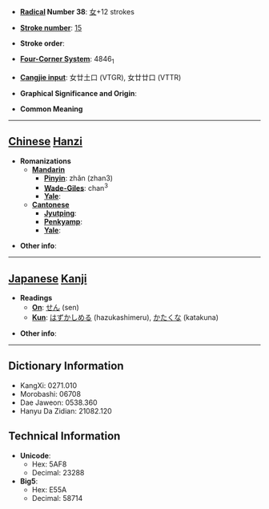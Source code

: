 * '''[[Wiktionary:Chinese radical index| Radical]] Number 38''': [[Wiktionary:Chinese radical index 女|女]]+12 strokes

* '''[[Wiktionary:Chinese total strokes index|Stroke number]]''': [[Wiktionary:Chinese total strokes index 15|15]]

* '''Stroke order''': 

* '''[[Wiktionary:Chinese four corner index|Four-Corner System]]''': 4846<sub>1</sub>

* '''[[Wiktionary:Chinese Cangjie index|Cangjie input]]''': 女廿土口 (VTGR), 女廿廿口 (VTTR)

* '''Graphical Significance and Origin''': 

* '''Common Meaning'''

----

== [[Chinese]] [[Hanzi]] ==

* '''Romanizations'''
** '''[[Mandarin]]'''
*** '''[[Pinyin]]''': zhǎn (zhan3)
*** '''[[Wade-Giles]]''': chan<sup>3</sup>
*** '''[[Yale]]''': 
** '''[[Cantonese]]'''
*** '''[[Jyutping]]''':
*** '''[[Penkyamp]]''': 
*** '''[[Yale]]''': 

* '''Other info''': 

----

== [[Japanese]] [[Kanji]] ==

* '''Readings'''
** '''[[On]]''': [[せん]] (sen)
** '''[[Kun]]''': [[はずかしめる]] (hazukashimeru), [[かたくな]] (katakuna)

* '''Other info''':  

----

== Dictionary Information ==

* KangXi: 0271.010
* Morobashi: 06708
* Dae Jaweon: 0538.360
* Hanyu Da Zidian: 21082.120

== Technical Information ==

* '''Unicode''':
** Hex: 5AF8
** Decimal: 23288
* '''Big5''':
** Hex: E55A
** Decimal: 58714